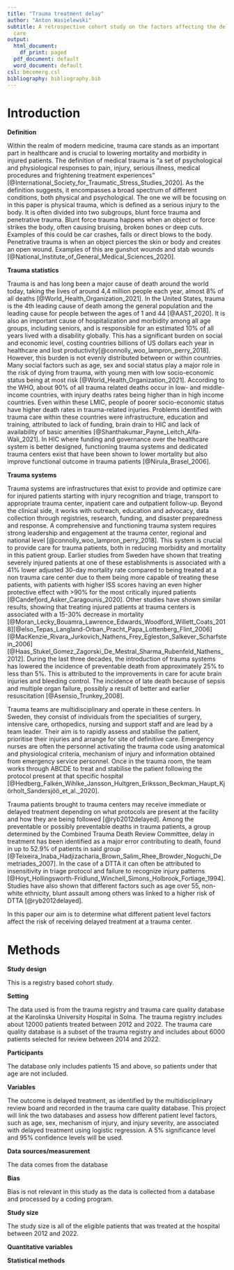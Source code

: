```yaml
---
title: "Trauma treatment delay"
author: "Anton Wasielewski"
subtitle: A retrospective cohort study on the factors affecting the delays in trauma
  care
output:
  html_document:
    df_print: paged
  pdf_document: default
  word_document: default
csl: bmcemerg.csl
bibliography: bibliography.bib
---
```


# Introduction

**Definition**

Within the realm of modern medicine, trauma care stands as an important part in healthcare and is crucial to lowering mortality and morbidity in injured patients. The definition of medical trauma is "a set of psychological and physiological responses to pain, injury, serious illness, medical procedures and frightening treatment experiences" [@International_Society_for_Traumatic_Stress_Studies_2020]. As the definition suggests, it encompasses a broad spectrum of different conditions, both physical and psychological. The one we will be focusing on in this paper is physical trauma, which is defined as a serious injury to the body. It is often divided into two subgroups, blunt force trauma and penetrative trauma. Blunt force trauma happens when an object or force strikes the body, often causing bruising, broken bones or deep cuts. Examples of this could be car crashes, falls or direct blows to the body. Penetrative trauma is when an object pierces the skin or body and creates an open wound. Examples of this are gunshot wounds and stab wounds [@National_Institute_of_General_Medical_Sciences_2020].

**Trauma statistics**

Trauma is and has long been a major cause of death around the world today, taking the lives of around 4,4 million people each year, almost 8% of all deaths [@World_Health_Organization_2021]. In the United States, trauma is the 4th leading cause of death among the general population and the leading cause for people between the ages of 1 and 44 [@AAST_2020]. It is also an important cause of hospitalization and morbidity among all age groups, including seniors, and is responsible for an estimated 10% of all years lived with a disability globally. This has a significant burden on social and economic level, costing countries billions of US dollars each year in healthcare and lost productivity[@connolly_woo_lampron_perry_2018]. However, this burden is not evenly distributed between or within countries. Many social factors such as age, sex and social status play a major role in the risk of dying from trauma, with young men with low socio-economic status being at most risk [@World_Health_Organization_2021]. According to the WHO, about 90% of all trauma related deaths occur in low- and middle-income countries, with injury deaths rates being higher than in high income countries. Even within these LMIC, people of poorer socio-economic status have higher death rates in trauma-related injuries. Problems identified with trauma care within these countries were infrastructure, education and training, attributed to lack of funding, brain drain to HIC and lack of availability of basic amenities [@Shanthakumar_Payne_Leitch_Alfa-Wali_2021]. In HIC where funding and governance over the healthcare system is better designed, functioning trauma systems and dedicated trauma centers exist that have been shown to lower mortality but also improve functional outcome in trauma patients [@Nirula_Brasel_2006].

**Trauma systems**

Trauma systems are infrastructures that exist to provide and optimize care for injured patients starting with injury recognition and triage, transport to appropriate trauma center, inpatient care and outpatient follow-up. Beyond the clinical side, it works with outreach, education and advocacy, data collection through registries, research, funding, and disaster preparedness and response. A comprehensive and functioning trauma system requires strong leadership and engagement at the trauma center, regional and national level [@connolly_woo_lampron_perry_2018]. This system is crucial to provide care for trauma patients, both in reducing morbidity and mortality in this patient group. Earlier studies from Sweden have shown that treating severely injured patients at one of these establishments is associated with a 41% lower adjusted 30-day mortality rate compared to being treated at a non trauma care center due to them being more capable of treating these patients, with patients with higher ISS scores having an even higher protective effect with \>90% for the most critically injured patients [@Candefjord_Asker_Caragounis_2020]. Other studies have shown similar results, showing that treating injured patients at trauma centers is associated with a 15-30% decrease in mortality [@Moran_Lecky_Bouamra_Lawrence_Edwards_Woodford_Willett_Coats_2018][@elso_Tepas_Langland-Orban_Pracht_Papa_Lottenberg_Flint_2006][@MacKenzie_Rivara_Jurkovich_Nathens_Frey_Egleston_Salkever_Scharfstein_2006][@Haas_Stukel_Gomez_Zagorski_De_Mestral_Sharma_Rubenfeld_Nathens_2012]. During the last three decades, the introduction of trauma systems has lowered the incidence of preventable death from approximately 25% to less than 5%. This is attributed to the improvements in care for acute brain injuries and bleeding control. The incidence of late death because of sepsis and multiple organ failure, possibly a result of better and earlier resuscitation [@Asensio_Trunkey_2008].

Trauma teams are multidisciplinary and operate in these centers. In Sweden, they consist of individuals from the specialities of surgery, intensive care, orthopedics, nursing and support staff and are lead by a team leader. Their aim is to rapidly assess and stabilise the patient, prioritise their injuries and arrange for site of definitive care. Emergency nurses are often the personnel activating the trauma code using anatomical and physiological criteria, mechanism of injury and information obtained from emergency service personnel. Once in the trauma room, the team works through ABCDE to treat and stabilise the patient following the protocol present at that specific hospital [@Hedberg_Falkén_Wihlke_Jansson_Hultgren_Eriksson_Beckman_Haupt_Kjörholt_Sandersjöö_et_al._2020].

Trauma patients brought to trauma centers may receive immediate or delayed treatment depending on what protocols are present at the facility and how they are being followed [@ryb2012delayed]. Among the preventable or possibly preventable deaths in trauma patients, a group determined by the Combined Trauma Death Review Committee, delay in treatment has been identified as a major error contributing to death, found in up to 52.9% of patients in said group [@Teixeira_Inaba_Hadjizacharia_Brown_Salim_Rhee_Browder_Noguchi_Demetriades_2007]. In the case of a DTTA it can often be attributed to insensitivity in triage protocol and failure to recognize injury patterns [@Hoyt_Hollingsworth-Fridlund_Winchell_Simons_Holbrook_Fortiage_1994]. Studies have also shown that different factors such as age over 55, non-white ethnicity, blunt assault among others was linked to a higher risk of DTTA [@ryb2012delayed].

In this paper our aim is to determine what different patient level factors affect the risk of receiving delayed treatment at a trauma center.

# Methods

**Study design**

This is a registry based cohort study.

**Setting**

The data used is from the trauma registry and trauma care quality database at the Karolinska University Hospital in Solna. The trauma registry includes about 12000 patients treated between 2012 and 2022. The trauma care quality database is a subset of the trauma registry and includes about 6000 patients selected for review between 2014 and 2022.

**Participants**

The database only includes patients 15 and above, so patients under that age are not included.

**Variables**

The outcome is delayed treatment, as identified by the multidisciplinary review board and recorded in the trauma care quality database. This project will link the two databases and assess how different patient level factors, such as age, sex, mechanism of injury, and injury severity, are associated with delayed treatment using logistic regression. A 5% significance level and 95% confidence levels will be used.

**Data sources/measurement**

The data comes from the database

**Bias**

Bias is not relevant in this study as the data is collected from a database and processed by a coding program.

**Study size**

The study size is all of the eligible patients that was treated at the hospital between 2012 and 2022.

**Quantitative variables**

**Statistical methods**
